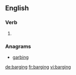 ==English==

===Verb===
{{head|en|present participle}}

# {{present participle of|barge|lang=en|nocat=1}}

===Anagrams===
* [[garbing#English|garbing]]

[[de:barging]]
[[fr:barging]]
[[vi:barging]]